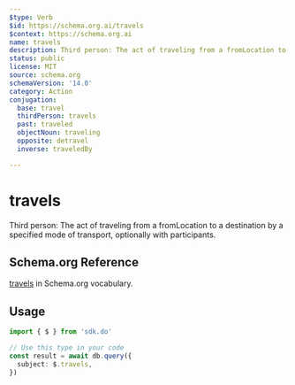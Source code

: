 ```yaml
---
$type: Verb
$id: https://schema.org.ai/travels
$context: https://schema.org.ai
name: travels
description: Third person: The act of traveling from a fromLocation to a destination by a specified mode of transport, optionally with participants.
status: public
license: MIT
source: schema.org
schemaVersion: '14.0'
category: Action
conjugation:
  base: travel
  thirdPerson: travels
  past: traveled
  objectNoun: traveling
  opposite: detravel
  inverse: traveledBy

---
```


# travels

Third person: The act of traveling from a fromLocation to a destination by a specified mode of transport, optionally with participants.

## Schema.org Reference

[travels](https://schema.org/TravelAction) in Schema.org vocabulary.

## Usage

```typescript
import { $ } from 'sdk.do'

// Use this type in your code
const result = await db.query({
  subject: $.travels,
})
```

